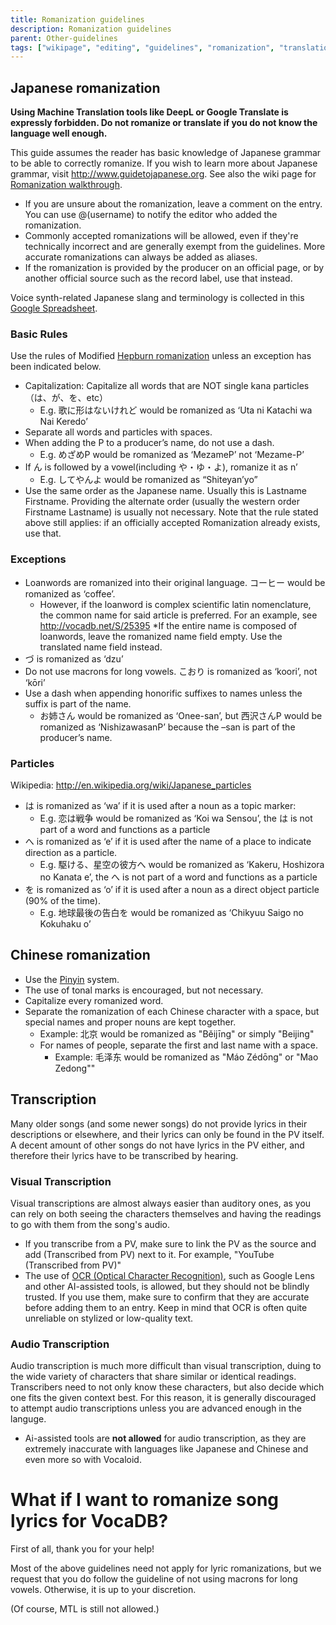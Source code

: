 ---
title: Romanization guidelines
description: Romanization guidelines
parent: Other-guidelines
tags: ["wikipage", "editing", "guidelines", "romanization", "translation", "transcription", "names", "lyrics", "languages", "documentation", "vocadb"]
---

## Japanese romanization

**Using Machine Translation tools like DeepL or Google Translate is expressly forbidden. Do not romanize or translate if you do not know the language well enough.**

This guide assumes the reader has basic knowledge of Japanese grammar to be able to correctly romanize. If you wish to learn more about Japanese grammar, visit http://www.guidetojapanese.org. See also the wiki page for [Romanization walkthrough](/docs/other-guidelines/romanization-walkthrough).

* If you are unsure about the romanization, leave a comment on the entry. You can use @(username) to notify the editor who added the romanization.
* Commonly accepted romanizations will be allowed, even if they're technically incorrect and are generally exempt from the guidelines. More accurate romanizations can always be added as aliases.
* If the romanization is provided by the producer on an official page, or by another official source such as the record label, use that instead.

Voice synth-related Japanese slang and terminology is collected in this [Google Spreadsheet](https://docs.google.com/spreadsheets/d/1h7KGUnq8WUJ87L7IgPxaTMvhNZ7npeSoseOJZmh8PoM/).

### Basic Rules

Use the rules of Modified [Hepburn romanization](http://en.wikipedia.org/wiki/Hepburn_romanization) unless an exception has been indicated below.

* Capitalization: Capitalize all words that are NOT single kana particles（は、が、を、etc）
    * E.g. 歌に形はないけれど would be romanized as ‘Uta ni Katachi wa Nai Keredo’
* Separate all words and particles with spaces.
* When adding the P to a producer’s name, do not use a dash.
    * E.g. めざめP  would be romanized as ‘MezameP’ not ‘Mezame-P’
* If ん is followed by a vowel(including や・ゆ・よ), romanize it as n’
    * E.g. してやんよ would be romanized as “Shiteyan’yo”
* Use the same order as the Japanese name. Usually this is Lastname Firstname. Providing the alternate order (usually the western order Firstname Lastname) is usually not necessary. Note that the rule stated above still applies: if an officially accepted Romanization already exists, use that.

### Exceptions

* Loanwords are romanized into their original language. コーヒー would be romanized as ‘coffee’.
    * However, if the loanword is complex scientific latin nomenclature, the common name for said article is preferred. For an example, see http://vocadb.net/S/25395
    *If the entire name is composed of loanwords, leave the romanized name field empty. Use the translated name field instead.
* づ is romanized as ‘dzu’
* Do not use macrons for long vowels. こおり is romanized as ‘koori’, not ‘kōri’
* Use a dash when appending honorific suffixes to names unless the suffix is part of the name.
    * お姉さん would be romanized as ‘Onee-san’, but 西沢さんP would be romanized as ‘NishizawasanP’ because the –san is part of the producer’s name.

### Particles

Wikipedia: http://en.wikipedia.org/wiki/Japanese_particles

* は is romanized as ‘wa’ if it is used after a noun as a topic marker:
    * E.g. 恋は戦争 would be romanized as ‘Koi wa Sensou’, the は is not part of a word and functions as a particle
* へ is romanized as ‘e’ if it is used after the name of a place to indicate direction as a particle.
    * E.g. 駆ける、星空の彼方へ would be romanized as ‘Kakeru, Hoshizora no Kanata e’, the へ is not part of a word and functions as a particle
* を is romanized as ‘o’ if it is used after a noun as a direct object particle (90% of the time).
    * E.g. 地球最後の告白を would be romanized as ‘Chikyuu Saigo no Kokuhaku o’

## Chinese romanization

* Use the [Pinyin](http://en.wikipedia.org/wiki/Pinyin) system.
* The use of tonal marks is encouraged, but not necessary.
* Capitalize every romanized word.
* Separate the romanization of each Chinese character with a space, but special names and proper nouns are kept together.
    * Example: 北京 would be romanized as "Běijīng" or simply "Beijing"
    * For names of people, separate the first and last name with a space.
        * Example: 毛泽东 would be romanized as "Máo Zédōng" or "Mao Zedong""

## Transcription

Many older songs (and some newer songs) do not provide lyrics in their descriptions or elsewhere, and their lyrics can only be found in the PV itself. A decent amount of other songs do not have lyrics in the PV either, and therefore their lyrics have to be transcribed by hearing. 

### Visual Transcription

Visual transcriptions are almost always easier than auditory ones, as you can rely on both seeing the characters themselves and having the readings to go with them from the song's audio. 

* If you transcribe from a PV, make sure to link the PV as the source and add (Transcribed from PV) next to it. For example, "YouTube (Transcribed from PV)"
* The use of [OCR (Optical Character Recognition)](https://en.wikipedia.org/wiki/Optical_character_recognition), such as Google Lens and other AI-assisted tools, is allowed, but they should not be blindly trusted. If you use them, make sure to confirm that they are accurate before adding them to an entry. Keep in mind that OCR is often quite unreliable on stylized or low-quality text.


### Audio Transcription

Audio transcription is much more difficult than visual transcription, duing to the wide variety of characters that share similar or identical readings. Transcribers need to not only know these characters, but also decide which one fits the given context best. For this reason, it is generally discouraged to attempt audio transcriptions unless you are advanced enough in the languge. 

* Ai-assisted tools are **not allowed** for audio transcription, as they are extremely inaccurate with languages like Japanese and Chinese and even more so with Vocaloid.


# What if I want to romanize song lyrics for VocaDB?

First of all, thank you for your help! 

Most of the above guidelines need not apply for lyric romanizations, but we request that you do follow the guideline of not using macrons for long vowels. Otherwise, it is up to your discretion.

(Of course, MTL is still not allowed.)